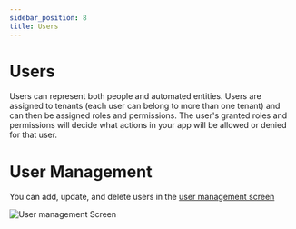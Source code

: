 ```yaml
---
sidebar_position: 8
title: Users
---
```


# Users

Users can represent both people and automated entities.
Users are assigned to tenants (each user can belong to more than one tenant) and can then be assigned roles and permissions. The user's granted roles and permissions will decide what actions in your app will be allowed or denied for that user.

# User Management

You can add, update, and delete users in the [user management screen](https://app.permit.io/user-management)

![User management Screen](../../static/img/screenshots/user-management-screen.png)